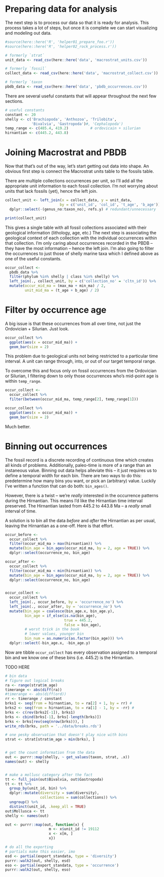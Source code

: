 # Preparing data for analysis

The next step is to process our data so that it is ready for analysis. This process takes a lot of steps, but once it is complete we can start visualizing and modeling out data.


```r

#source(here::here('R', 'helper01_prepare_foo.r'))
#source(here::here('R', 'helper02_rock_process.r'))

# formerly `strat`
unit_data <- read_csv(here::here('data', 'macrostrat_units.csv'))

# formerly `fossil`
collect_data <- read_csv(here::here('data', 'macrostrat_collect.csv'))

# formerly `taxon
pbdb_data <- read_csv(here::here('data', 'pbdb_occurrences.csv'))

```

There are several useful constants that will appear throughout the next few sections.

```r

# useful constants
constant <- 20
shelly <- c('Brachiopoda', 'Anthozoa', 'Trilobita', 
            'Bivalvia', 'Gastropoda')#, 'Cephalopoda')
temp_range <- c(485.4, 419.2)          # ordovicain + silurian
hirnantian <- c(445.2, 443.8)

```


# Joining Macrostrat and PBDB

Now that that's out of the way, let's start getting out data into shape. An obvious first step is connect the Macrostrat units table to the fossils table. 

There are multiple collections occurrences per unit, so I'll add all the appropriate unit information to each fossil collection. I'm not worrying about units that lack fossils (yet), hence the left join. 

```r

collect_unit <- left_join(x = collect_data, y = unit_data, 
                         by = c('unit_id', 'col_id', 't_age', 'b_age')) %>%
  dplyr::select(-(genus_no:taxon_no), refs.y) # redundant/unnecessary

print(collect_unit)

```

This gives a single table with all fossil collections associated with their geological information (lithology, age, etc.) The next step is associating the geological context of each collection with the individual occurrences within that collection. I'm only caring about occurrences recorded in the PBDB -- they have the most information -- hence the left join. I'm also going to filter the occurrences to just those of shelly marine taxa which I defined above as one of the useful constants.

```r

occur_collect <- 
  pbdb_data %>%
  filter(phylum %in% shelly | class %in% shelly) %>%
  left_join(., collect_unit, by = c('collection_no' = 'cltn_id')) %>%
  mutate(occur_mid_ma = (max_ma + min_ma) / 2,
         unit_mid_ma = (t_age + b_age) / 2)

```


# Filter by occurrence age

A big issue is that these occurrences from all over time, not just the Ordovician + Silurian. Just look.

```r

occur_collect %>%
  ggplot(aes(x = occur_mid_ma)) +
  geom_bar(size = 2)

```

This problem due to geological units not being restricted to a particular time interval. A unit can range through, into, or out of our target temporal range.

To overcome this and focus only on fossil occurrences from the Ordovician or Silurian, I filtering down to only those occurrences who's mid-point age is within `temp_range`.

```r

occur_collect <- 
  occur_collect %>%
  filter(between(occur_mid_ma, temp_range[2], temp_range[1]))

occur_collect %>%
  ggplot(aes(x = occur_mid_ma)) +
  geom_bar(size = 2)

```

Much better.



# Binning out occurrences

The fossil record is a discrete recording of continuous time which creates all kinds of problems. Additionally, paleo-time is more of a range than an instaneous value. Binning out data helps alleviate this -- it just requires us to define a temporal width for each bin. There are two ways to do this: predetermine how many bins you want, or pick an (arbitrary) value. Luckily I've written a function that can do both: `bin_ages()`.

However, there is a twist -- we're *really* interested in the occurrence patterns during the Hirnantian. This means I'd like the Hirnantian time interval preserved. The Hirnantian lasted from 445.2 to 443.8 Ma -- a *really* small interval of time.

A solution is to bin all the data *before* and *after* the Hirnantian as per usual, leaving the Hirnantian as a one-off.  Here is that effort.


```r

occur_before <- 
  occur_collect %>%
  filter(occur_mid_ma > max(hirnantian)) %>%
  mutate(bin_age = bin_ages(occur_mid_ma, by = 2, age = TRUE)) %>%
  dplyr::select(occurrence_no, bin_age)

occur_after <- 
  occur_collect %>%
  filter(occur_mid_ma < min(hirnantian)) %>%
  mutate(bin_age = bin_ages(occur_mid_ma, by = 2, age = TRUE)) %>%
  dplyr::select(occurrence_no, bin_age)


occur_collect <- 
  occur_collect %>%
  left_join(., occur_before, by = 'occurrence_no') %>%
  left_join(., occur_after, by = 'occurrence_no') %>%
  mutate(bin_age = coalesce(bin_age.x, bin_age.y),
         bin_age = if_else(is.na(bin_age),
                           true = 445.2,
                           false = bin_age),
         # worst trick in the book
         # lower values, younger bin
         bin_num = as.numeric(as.factor(bin_age))) %>% 
  dplyr::select(-bin_age.x, -bin_age.y)

```

Now are tibble `occur_collect` has every observation assigned to a temporal bin and we know one of these bins (i.e. 445.2) is the Hirnantian.


TODO HERE





```r




# bin data
# figure out logical breaks
ra <- range(strat$m_age)
timerange <- abs(diff(ra))
#timerange <- abs(diff(ord))
rr <- timerange / constant
brks1 <- seq(from = hirnantian, to = ra[2] + 1, by = rr) # 
brks2 <- seq(from = hirnantian, to = ra[1] - 1, by = -rr) # 
brks <- c(rev(brks2[-1]), brks1)
brks <- cbind(brks[-1], brks[-length(brks)])
brks <- brks[rev(seq(nrow(brks))), ]
write_rds(brks, path = '../data/breaks.rds')

# one pesky observation that doesn't play nice with bins
strat <- strat[strat$m_age > min(brks), ]


# get the count information from the data
out <- purrr::map(shelly, ~ get_values(taxon, strat, .x))
names(out) <- shelly


# make a mollusc category after the fact
tt <- full_join(out$Bivalvia, out$Gastropoda)
tt <- tt %>%
  group_by(unit_id, bin) %>%
  dplyr::mutate(diversity = sum(diversity),
                collections = sum(collections)) %>%
  ungroup() %>%
  distinct(unit_id, .keep_all = TRUE)
out$Mollusca <- tt
shelly <- names(out)

out <- purrr::map(out, function(x) {
                    m <- x$unit_id != 19112
                    x <- x[m, ]
                    x})

# do all the exporting
# partials make this easier, imo
esd <- partial(export_standata, type = 'diversity')
purrr::walk2(out, shelly, esd)
eso <- partial(export_standata, type = 'occurrence')
purrr::walk2(out, shelly, eso)

```
